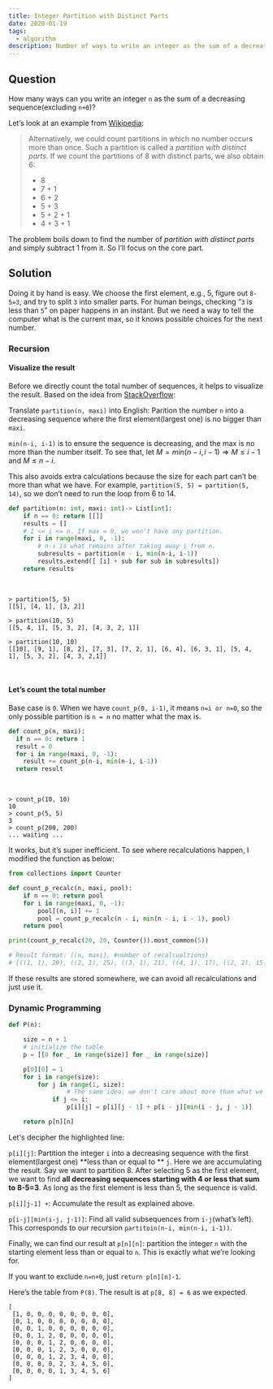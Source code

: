 ```yaml
---
title: Integer Partition with Distinct Parts
date: 2020-01-19
tags:
  - algorithm
description: Number of ways to write an integer as the sum of a decreasing sequence, e.g., 5=4+1=3+2
---
```


## Question

How many ways can you write an integer `n` as the sum of a decreasing sequence(excluding `n+0`)?

Let’s look at an example from [Wikipedia](<https://en.wikipedia.org/wiki/Partition_(number_theory)>):

> Alternatively, we could count partitions in which no number occurs more than once. Such a partition is called a _partition with distinct parts_. If we count the partitions of 8 with distinct parts, we also obtain 6:
>
> - 8
> - 7 + 1
> - 6 + 2
> - 5 + 3
> - 5 + 2 + 1
> - 4 + 3 + 1

The problem boils down to find the number of _partition with distinct parts_ and simply subtract 1 from it. So I’ll focus on the core part.

## Solution

Doing it by hand is easy. We choose the first element, e.g., 5, figure out `8-5=3`, and try to split `3` into smaller parts. For human beings, checking “`3` is less than `5`” on paper happens in an instant. But we need a way to tell the computer what is the current max, so it knows possible choices for the next number.

### Recursion

#### Visualize the result

Before we directly count the total number of sequences, it helps to visualize the result. Based on the idea from [StackOverflow](https://stackoverflow.com/a/14162865):

Translate `partition(n, maxi)` into English: Parition the number `n` into a decreasing sequence where the first element(largest one) is no bigger than `maxi`.

`min(n-i, i-1)` is to ensure the sequence is decreasing, and the max is no more than the number itself. To see that, let $M = min(n-i, i-1) \Rightarrow M \leq i-1 \text{ and } M \leq n-i$.

This also avoids extra calculations because the size for each part can’t be more than what we have. For example, `partition(5, 5) = partition(5, 14)`, so we don’t need to run the loop from 6 to 14.

```python
def partition(n: int, maxi: int)-> List[int]:
    if n == 0: return [[]]
    results = []
    # 1 <= i <= n. If max = 0, we won't have any partition.
    for i in range(maxi, 0, -1):
      	# n-i is what remains after taking away i from n.
        subresults = partition(n - i, min(n-i, i-1))
        results.extend([ [i] + sub for sub in subresults])
    return results
```

<br />

```shell
> partition(5, 5)
[[5], [4, 1], [3, 2]]

> partition(10, 5)
[[5, 4, 1], [5, 3, 2], [4, 3, 2, 1]]

> partition(10, 10)
[[10], [9, 1], [8, 2], [7, 3], [7, 2, 1], [6, 4], [6, 3, 1], [5, 4, 1], [5, 3, 2], [4, 3, 2,1]]
```

<br />

#### Let’s count the total number

Base case is `0`. When we have `count_p(0, i-1)`, it means `n=i or n=0`, so the only possible partition is `n = n` no matter what the max is.

```python
def count_p(n, maxi):
  if n == 0: return 1
  result = 0
  for i in range(maxi, 0, -1):
    result += count_p(n-i, min(n-i, i-1))
  return result
```

<br />

```shell
> count_p(10, 10)
10
> count_p(5, 5)
3
> count_p(200, 200)
... waiting ...
```

It works, but it’s super inefficient. To see where recalculations happen, I modified the function as below:

```python
from collections import Counter

def count_p_recalc(n, maxi, pool):
    if n == 0: return pool
    for i in range(maxi, 0, -1):
        pool[(n, i)] += 1
        pool = count_p_recalc(n - i, min(n - i, i - 1), pool)
    return pool

print(count_p_recalc(20, 20, Counter()).most_common(5))

# Result format: ((n, maxi), #number of recalcualtions)
# [((1, 1), 29), ((2, 1), 25), ((3, 1), 21), ((4, 1), 17), ((2, 2), 15)]
```

If these results are stored somewhere, we can avoid all recalculations and just use it.

### Dynamic Programming

```python {12}
def P(n):

    size = n + 1
    # initialize the table
    p = [[0 for _ in range(size)] for _ in range(size)]

    p[0][0] = 1
    for i in range(size):
        for j in range(1, size):
         		# The same idea: we don't care about more than what we have
            if j <= i:
                p[i][j] = p[i][j - 1] + p[i - j][min(i - j, j - 1)]

    return p[n][n]
```

Let's decipher the highlighted line:

`p[i][j]`: Partition the integer `i` into a decreasing sequence with the first element(largest one) **less than or equal to ** `j`. Here we are accumulating the result. Say we want to partition 8. After selecting 5 as the first element, we want to find **all decreasing sequences starting with 4 or less that sum to 8-5=3**. As long as the first element is less than 5, the sequence is valid.

`p[i][j-1] +`: Accumulate the result as explained above.

`p[i-j][min(i-j, j-1)]`: Find all valid subsequences from `i-j`(what’s left). This corresponds to our recursion `partitoin(n-i, min(n-i, i-1))`.

Finally, we can find our result at `p[n][n]`: partition the integer `n` with the starting element less than or equal to `n`. This is exactly what we’re looking for.

If you want to exclude `n=n+0`, just `return p[n][n]-1`.

Here’s the table from `P(8)`. The result is at `p[8, 8] = 6` as we expected.

```
[
 [1, 0, 0, 0, 0, 0, 0, 0, 0],
 [0, 1, 0, 0, 0, 0, 0, 0, 0],
 [0, 0, 1, 0, 0, 0, 0, 0, 0],
 [0, 0, 1, 2, 0, 0, 0, 0, 0],
 [0, 0, 0, 1, 2, 0, 0, 0, 0],
 [0, 0, 0, 1, 2, 3, 0, 0, 0],
 [0, 0, 0, 1, 2, 3, 4, 0, 0],
 [0, 0, 0, 0, 2, 3, 4, 5, 0],
 [0, 0, 0, 0, 1, 3, 4, 5, 6]
]
```
